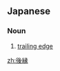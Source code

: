 ==Japanese==
{{ja-kanjitab|こう|えん|yomi=o}}

===Noun===
{{ja-noun|こうえん|kyu=後緣}}

# {{lb|ja|aeronautics|sort=こうえん}} [[trailing edge]]

[[zh:後縁]]